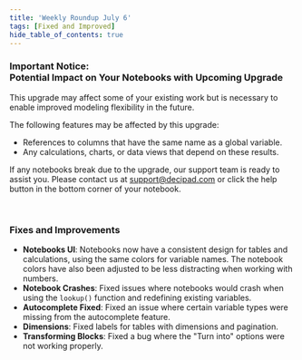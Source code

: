 ```yaml
---
title: 'Weekly Roundup July 6'
tags: [Fixed and Improved]
hide_table_of_contents: true
---
```



<ReleasePost>

### **Important Notice: <br/> Potential Impact on Your Notebooks with Upcoming Upgrade**

This upgrade may affect some of your existing work but is necessary to enable improved modeling flexibility in the future.

The following features may be affected by this upgrade:
- References to columns that have the same name as a global variable.
- Any calculations, charts, or data views that depend on these results.

If any notebooks break due to the upgrade, our support team is ready to assist you. Please contact us at support@decipad.com or click the help button in the bottom corner of your notebook.

<br/>

### <FancyTitle icon={Hammer}>Fixes and Improvements</FancyTitle>

- **Notebooks UI**: Notebooks now have a consistent design for tables and calculations, using the same colors for variable names. The notebook colors have also been adjusted to be less distracting when working with numbers.
- **Notebook Crashes**: Fixed issues where notebooks would crash when using the `lookup()` function and redefining existing variables.
- **Autocomplete Fixed**: Fixed an issue where certain variable types were missing from the autocomplete feature.
- **Dimensions**: Fixed labels for tables with dimensions and pagination.
- **Transforming Blocks**: Fixed a bug where the "Turn into" options were not working properly.

</ReleasePost>